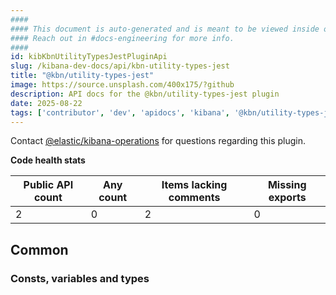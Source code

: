 ```yaml
---
####
#### This document is auto-generated and is meant to be viewed inside our experimental, new docs system.
#### Reach out in #docs-engineering for more info.
####
id: kibKbnUtilityTypesJestPluginApi
slug: /kibana-dev-docs/api/kbn-utility-types-jest
title: "@kbn/utility-types-jest"
image: https://source.unsplash.com/400x175/?github
description: API docs for the @kbn/utility-types-jest plugin
date: 2025-08-22
tags: ['contributor', 'dev', 'apidocs', 'kibana', '@kbn/utility-types-jest']
---
```




Contact [@elastic/kibana-operations](https://github.com/orgs/elastic/teams/kibana-operations) for questions regarding this plugin.

**Code health stats**

| Public API count  | Any count | Items lacking comments | Missing exports |
|-------------------|-----------|------------------------|-----------------|
| 2 | 0 | 2 | 0 |

## Common

### Consts, variables and types
<DocDefinitionList data={kbnUtilityTypesJestObj.common.misc}/>

